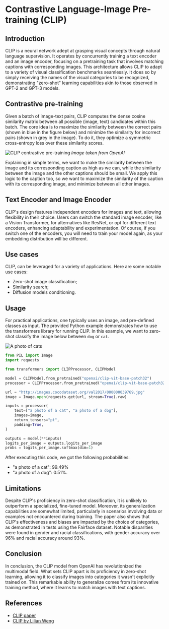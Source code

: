 # Contrastive Language-Image Pre-training (CLIP)

## Introduction

CLIP is a neural network adept at grasping visual concepts through natural language supervision. It operates by concurrently training a text encoder and an image encoder, focusing on a pretraining task that involves matching captions with corresponding images. This architecture allows CLIP to adapt to a variety of visual classification benchmarks seamlessly. It does so by simply receiving the names of the visual categories to be recognized, demonstrating "zero-shot" learning capabilities akin to those observed in GPT-2 and GPT-3 models.

## Contrastive pre-training

Given a batch of image-text pairs, CLIP computes the dense cosine similarity matrix between all possible (image, text) candidates within this batch. The core idea is to maximize the similarity between the correct pairs (shown in blue in the figure below) and minimize the similarity for incorrect pairs (shown in grey in the image). To do it, they optimize a symmetric cross-entropy loss over these similarity scores. 

![CLIP contrastive pre-training](https://images.openai.com/blob/fbc4f633-9ad4-4dc2-bd94-0b6f1feee22f/overview-a.svg)
_Image taken from OpenAI_

Explaining in simple terms, we want to make the similarity between the image and its corresponding caption as high as we can, while the similarity between the image and the other captions should be small. We apply this logic to the caption too, so we want to maximize the similarity of the caption with its corresponding image, and minimize between all other images.

## Text Encoder and Image Encoder

CLIP's design features independent encoders for images and text, allowing flexibility in their choice. Users can switch the standard image encoder, like a Vision Transformer, for alternatives like ResNet, or opt for different text encoders, enhancing adaptability and experimentation. Of course, if you switch one of the encoders, you will need to train your model again, as your embedding distribution will be different.

## Use cases
CLIP, can be leveraged for a variety of applications. Here are some notable use cases:

- Zero-shot image classification;
- Similarity search;
- Diffusion models conditioning.

## Usage

For practical applications, one typically uses an image, and pre-defined classes as input. The provided Python example demonstrates how to use the transformers library for running CLIP. In this example, we want to zero-shot classify the image below between `dog` or `cat`.

![A photo of cats](http://images.cocodataset.org/val2017/000000039769.jpg)

```python
from PIL import Image
import requests

from transformers import CLIPProcessor, CLIPModel

model = CLIPModel.from_pretrained("openai/clip-vit-base-patch32")
processor = CLIPProcessor.from_pretrained("openai/clip-vit-base-patch32")

url = "http://images.cocodataset.org/val2017/000000039769.jpg"
image = Image.open(requests.get(url, stream=True).raw)

inputs = processor(
    text=["a photo of a cat", "a photo of a dog"],
    images=image,
    return_tensors="pt",
    padding=True,
)

outputs = model(**inputs)
logits_per_image = outputs.logits_per_image
probs = logits_per_image.softmax(dim=1)
```

After executing this code, we got the following probabilities:
- "a photo of a cat": 99.49%
- "a photo of a dog": 0.51%.

## Limitations

Despite CLIP's proficiency in zero-shot classification, it is unlikely to outperform a specialized, fine-tuned model. Moreover, its generalization capabilities are somewhat limited, particularly in scenarios involving data or examples not encountered during training.
The paper also shows that CLIP's effectiveness and biases are impacted by the choice of categories, as demonstrated in tests using the Fairface dataset. Notable disparities were found in gender and racial classifications, with gender accuracy over 96% and racial accuracy around 93%.

## Conclusion

In conclusion, the CLIP model from OpenAI has revolutionized the multimodal field. What sets CLIP apart is its proficiency in zero-shot learning, allowing it to classify images into categories it wasn't explicitly trained on. This remarkable ability to generalize comes from its innovative training method, where it learns to match images with text captions.

## References

- [CLIP paper](https://arxiv.org/abs/2103.00020)
- [CLIP by Lilian Weng](https://lilianweng.github.io/posts/2021-05-31-contrastive/#clip)